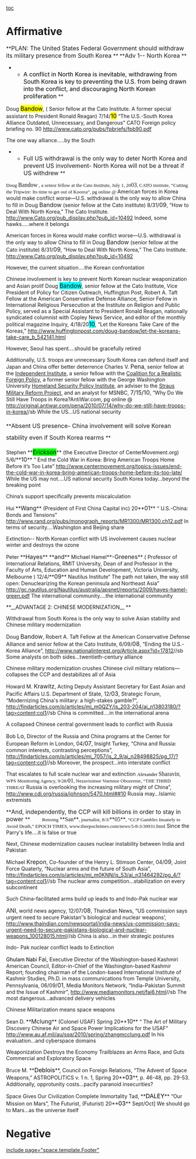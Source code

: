 [[toc]]
=Affirmative= 

<span style="mso-outline-level: 1;">**<span style="mso-bidi-font-weight: normal;"><span style="font-size: 12.0pt;">PLAN: The United States Federal Government should withdraw its military presence from South Korea </span></span>**</span>
<span style="mso-outline-level: 1;">**<span style="mso-bidi-font-weight: normal;"><span style="font-size: 12.0pt;">Adv 1-- North Korea </span></span>**</span>
<span style="font-size: 12.0pt;"> </span>
**<span style="mso-bidi-font-weight: normal;"><span style="color: black; font-size: 12.0pt;">A conflict in North Korea is inevitable, withdrawing from South Korea is key to preventing the U.S. from being drawn into the conflict, and discouraging North Korean proliferation </span></span>**
<span style="color: black; font-size: 5pt;"> </span>
Doug <span class="Author-Date"><span style="background-attachment: initial; background-clip: initial; background-color: yellow; background-image: initial; background-origin: initial; background-position: initial initial; background-repeat: initial initial; color: black; font-size: 12pt;">Bandow</span></span>, ( Senior fellow at the Cato Institute. A former special assistant to President Ronald Reagan) 7/14/<span class="Author-Date"><span style="background-attachment: initial; background-clip: initial; background-color: yellow; background-image: initial; background-origin: initial; background-position: initial initial; background-repeat: initial initial; color: black; font-size: 12pt;">10</span></span> “The U.S.-South Korea Alliance Outdated, Unnecessary, and Dangerous” CATO Foreign policy briefing no. 90 http://www.cato.org/pubs/fpbriefs/fpb90.pdf

The one way alliance.....by the South

**<span style="mso-bidi-font-weight: normal;"><span style="font-size: 12.0pt;">Full US withdrawal is the only way to deter North Korea and prevent US involvement- North Korea will not be a threat if US withdrew </span></span>**

<span style="font-family: 'Times New Roman',serif; font-size: 10pt;">Doug </span><span class="Author-Date"><span style="font-family: 'Times New Roman',serif; font-size: 12pt;">Bandow</span></span><span style="font-family: 'Times New Roman',serif; font-size: 10pt;"> , a senior fellow at the Cato Institute, July 1, 20</span><span class="Author-Date"><span style="font-family: 'Times New Roman',serif; font-size: 12pt;">03</span></span><span style="font-family: 'Times New Roman',serif; font-size: 10pt;">, CATO institute, “Cutting the Tripwire: Its time to get out of Koorea”, pg online @ </span>
<span style="mso-outline-level: body-text;">American forces in Korea would make conflict worse—U.S. withdrawal is the only way to allow China to fill in </span>
<span style="mso-outline-level: body-text;">Doug <span class="Author-Date"><span style="font-size: 12.0pt;">Bandow</span></span> (senior fellow at the Cato institute) 8/31/<span class="Author-Date"><span style="font-size: 12.0pt;">09</span></span>, “How to Deal With North Korea,” The Cato Institute. http://www.Cato.org/pub_display.php?pub_id=10492</span>
<span style="mso-outline-level: body-text;">Indeed, some hawks.....where it belongs</span>

<span style="mso-outline-level: body-text;">American forces in Korea would make conflict worse—U.S. withdrawal is the only way to allow China to fill in </span>
<span style="mso-outline-level: body-text;">Doug <span class="Author-Date"><span style="font-size: 12.0pt;">Bandow</span></span> (senior fellow at the Cato institute) 8/31/<span class="Author-Date"><span style="font-size: 12.0pt;">09</span></span>, “How to Deal With North Korea,” The Cato Institute. http://www.Cato.org/pub_display.php?pub_id=10492 </span>

<span style="mso-outline-level: body-text;">However, the current situation....the Korean confrontation
</span>

<span style="mso-outline-level: 1;">Chinese involvement is key to prevent North Korean nuclear weaponization and Asian prolif </span>
Doug <span class="Author-Date"><span style="background-attachment: initial; background-clip: initial; background-color: aqua; background-image: initial; background-origin: initial; background-position: initial initial; background-repeat: initial initial; font-size: 12pt;">Bandow</span></span>, senior fellow at the Cato Institute, Vice President of Policy for Citizen Outreach, Huffington Post, Robert A. Taft Fellow at the American Conservative Defense Alliance, Senior Fellow in International Religious Persecution at the Institute on Religion and Public Policy, served as a Special Assistant to President Ronald Reagan, nationally syndicated columnist with Copley News Service, and editor of the monthly political magazine Inquiry, 4/18/20<span class="Author-Date"><span style="background-attachment: initial; background-clip: initial; background-color: aqua; background-image: initial; background-origin: initial; background-position: initial initial; background-repeat: initial initial; font-size: 12pt;">10</span></span>, “Let the Koreans Take Care of the Koreas,” [[http://www.huffingtonpost.com/doug-bandow/let-the-koreans-take-care_b_542141.html]]

However, Seoul has spent....should be gracefully retired

Additionally, U.S. troops are unnecessary South Korea can defend itself and Japan and China offer better deterrence 
Charles V. <span class="Author-Date"><span style="font-size: 12.0pt;">Pena</span></span>, senior fellow at the [[http://independent.org/|Independent Institute]], a senior fellow with the [[http://www.realisticforeignpolicy.org/|Coalition for a Realistic Foreign Policy]], a former senior fellow with the George Washington University [[http://homelandsecurity.gwu.edu/home.htm|Homeland Security Policy Institute]], an adviser to the [[http://www.cdi.org/program/index.cfm?programid=37|Straus Military Reform Project]], and an analyst for MSNBC, <span class="Author-Date"><span style="font-size: 12.0pt;">7/15/10</span></span>, “Why Do We Still Have Troops in Korea?AntiWar.com, pg online @ [[http://original.antiwar.com/pena/2010/07/14/why-do-we-still-have-troops-in-korea/]]/sb
While the US...US national security

<span style="line-height: 200%; mso-outline-level: 1;">**<span style="mso-bidi-font-weight: normal;"><span style="font-size: 12.0pt; line-height: 200%;">Absent US presence- China involvement will solve Korean stability even if South Korea rearms </span></span>**</span>

Stephen **<span style="mso-bidi-font-weight: normal;"><span style="background-attachment: initial; background-clip: initial; background-color: lime; background-image: initial; background-origin: initial; background-position: initial initial; background-repeat: initial initial; font-size: 12pt;">Erickson</span></span>** (the Executive Director of CenterMovement.org) 5/6/**<span style="mso-bidi-font-weight: normal;"><span style="font-size: 12.0pt;">10</span></span>** “ End the Cold War in Korea: Bring American Troops Home Before it’s Too Late” [[http://www.centermovement.org/topics-issues/end-the-cold-war-in-korea-bring-american-troops-home-before-its-too-late/]]
While the US may not....US national security
South Korea today...beyond the breaking point

<span style="mso-outline-level: 1;">China’s support specifically prevents miscalculation </span>

Hui **<span style="mso-bidi-font-weight: normal;"><span style="font-size: 12.0pt;">Wang</span></span>** (President of First China Capital inc) 20**<span style="mso-bidi-font-weight: normal;"><span style="font-size: 12.0pt;">01</span></span>** “ U.S.-China: Bonds and Tensions” http://www.rand.org/pubs/monograph_reports/MR1300/MR1300.ch12.pdf
In terms of security....Washington and Beijing share

<span style="mso-outline-level: 1;">Extinction-- North Korean conflict with US involvement causes nuclear winter and destroys the ozone </span>

Peter **<span style="mso-bidi-font-weight: normal;"><span style="font-size: 12.0pt;">Hayes</span></span>** **<span style="mso-bidi-font-weight: normal;"><span style="font-size: 12.0pt;">and</span></span>** Michael Hamel**<span style="mso-bidi-font-weight: normal;"><span style="font-size: 12.0pt;">-Greenes</span></span>** ( Professor of International Relations, RMIT University, Dean of and Professor in the Faculty of Arts, Education and Human Development, Victoria University, Melbourne ) 12/4/**<span style="mso-bidi-font-weight: normal;"><span style="font-size: 12.0pt;">09</span></span>** Nautilus Institute“ The path not taken, the way still open: Denuclearizing the Korean peninsula and Northeast Asia” http://gc.nautilus.org/Nautilus/australia/apsnet/reports/2009/hayes-hamel-green.pdf
The international community....the international community

<span style="mso-outline-level: 1;">**<span style="mso-bidi-font-weight: normal;">__ADVANTAGE 2: CHINESE MODERNIZATION__ </span>**</span>

Withdrawal from South Korea is the only way to solve Asian stability and Chinese military modernization 

Doug <span class="Author-Date"><span style="font-size: 12.0pt;">Bandow</span></span>, Robert A. Taft Fellow at the American Conservative Defense Alliance and senior fellow at the Cato Institute, 6/09/<span class="Author-Date"><span style="font-size: 12.0pt;">08</span></span>, “Ending the U.S.-Korea Alliance”, [[http://www.nationalinterest.org/Article.aspx?id=17812]]//sb
Some analysts on both sides...twentieth-century alliance

Chinese military modernization crushes Chinese civil military relations—collapses the CCP and destabilizes all of Asia 

Howard M. <span class="Author-Date"><span style="font-size: 12.0pt;">Krawitz</span></span>, Acting Deputy Assistant Secretary for East Asian and Pacific Affairs U.S. Department of State, 12/<span class="Author-Date"><span style="font-size: 12.0pt;">03</span></span>, Strategic Forum, “Modernizing China's military: a high-stakes gamble?”, [[http://findarticles.com/p/articles/mi_m0QZY/is_203-204/ai_n13803180/?tag=content;col1]]//sb
China is committed....in the international arena

<span style="mso-outline-level: 1;">A collapsed Chinese central government leads to conflict with Russia </span>

Bob <span class="Author-Date"><span style="font-size: 12.0pt;">Lo</span></span>, Director of the Russia and China programs at the Center for European Reform in London, 04/<span class="Author-Date"><span style="font-size: 12.0pt;">07</span></span>, Insight Turkey, “China and Russia: common interests, contrasting perceptions”, <span style="color: windowtext; text-decoration: none;">[[http://findarticles.com/p/articles/mi_7057/is_2_9/ai_n28498825/pg_17/?tag=content;col1]]</span>//sb
Moreover, the prospect...into interstate conflict

<span style="mso-outline-level: 1;">That escalates to full scale nuclear war and extinction </span>
<span class="apple-style-span"><span style="color: black; font-family: 'Times New Roman',serif; font-size: 10pt;">Alexander </span></span><span class="Author-Date"><span style="font-family: 'Times New Roman',serif; font-size: 12pt;">Sharavin</span></span><span class="apple-style-span"><span style="color: black; font-family: 'Times New Roman',serif; font-size: 10pt;">, </span></span><span style="font-family: 'Times New Roman',serif; font-size: 10pt;">WPS Monitoring Agency, 9/28/</span><span class="Author-Date"><span style="font-family: 'Times New Roman',serif; font-size: 12pt;">01</span></span><span style="font-family: 'Times New Roman',serif; font-size: 10pt;">, Nezavisimoe Voennoe Obozrenie, “THE THIRD THREAT</span>
Russia is overlooking the increasing military might of China”, [[http://www.cdi.org/russia/johnson/5470.html##10]]
Russia may...Islamic extremists

<span style="margin-right: .3in; mso-layout-grid-align: none; mso-outline-level: 1; mso-pagination: none; text-autospace: none;">**<span style="mso-bidi-font-weight: normal;"><span style="font-size: 12.0pt;">And, independently, the CCP will kill billions in order to stay in power </span></span>**</span>
<span style="font-family: 'Times New Roman',serif; font-size: 10pt;">Renxing </span>**<span style="font-family: 'Times New Roman',serif; font-size: 12pt;">San</span>**<span style="font-family: 'Times New Roman',serif; font-size: 10pt;">, journalist, 8/3/</span>**<span style="font-family: 'Times New Roman',serif; font-size: 12pt;">05</span>**<span style="font-family: 'Times New Roman',serif; font-size: 10pt;">, “CCP Gambles Insanely to Avoid Death,” EPOCH TIMES, www.theepochtimes.com/news/5-8-3/30931.html</span>
Since the Parry's life....it is false or true

<span style="mso-outline-level: 1;">Next, Chinese modernization causes nuclear instability between India and Pakistan  </span>

Michael <span class="Author-Date"><span style="font-size: 12.0pt;">Krepon</span></span>, Co-founder of the Henry L. Stimson Center, 04/<span class="Author-Date"><span style="font-size: 12.0pt;">09</span></span>, Joint Force Quaterly, “Nuclear arms and the future of South Asia”, [[http://findarticles.com/p/articles/mi_m0KNN/is_53/ai_n31464292/pg_4/?tag=content;col1]]//sb
The nuclear arms competition...stabilization on every subcontinent

<span style="mso-outline-level: 1;">Such China-facilitated arms build up leads to and Indo-Pak nuclear war </span>

<span class="Author-Date"><span style="font-size: 12.0pt;">ANI</span></span>, world news agency, 12/07/<span class="Author-Date"><span style="font-size: 12.0pt;">08</span></span>, Thaindian News, “US commission says urgent need to secure Pakistan’’s biological and nuclear weapons’, [[http://www.thaindian.com/newsportal/india-news/us-commission-says-urgent-need-to-secure-pakistans-biological-and-nuclear-weapons_100128015.html]]//sb
China is also...in their strategic postures

<span style="mso-outline-level: 1;">Indo- Pak nuclear conflict leads to Extinction </span>

<span class="apple-style-span"><span style="color: black;">Ghulam Nabi </span></span><span class="Author-Date"><span style="font-size: 12.0pt;">Fai</span></span><span class="apple-style-span"><span style="color: black;">, </span></span>Executive Director of the Washington-based Kashmiri American Council, Editor-in-Chief of the Washington-based Kashmir Report; founding chairman of the London-based International Institute of Kashmir Studies, Ph.D. in mass communications from Temple University, Pennsylvania, 06/09/<span class="Author-Date"><span style="font-size: 12.0pt;">01</span></span>, Media Monitors Network, “India-Pakistan Summit and the Issue of Kashmir”, [[http://www.mediamonitors.net/fai6.html]]//sb
The most dangerous...advanced delivery vehicles

<span style="mso-outline-level: 1;">Chinese Militarization means space weapons </span>

Sean D. **<span style="mso-bidi-font-weight: normal;"><span style="font-size: 12.0pt;">Mclung</span></span>** (Colonel USAF) Spring 20**<span style="mso-bidi-font-weight: normal;"><span style="font-size: 12.0pt;">10</span></span>** “ The Art of Military Discovery Chinese Air and Space Power Implications for the USAF” http://www.au.af.mil/au/ssq/2010/spring/zhangmcclung.pdf
In his evaluation...and cyberspace domains

Weaponization Destroys the Economy Trailblazes an Arms Race, and Guts Commercial and Exploratory Space

Bruce M. **<span style="mso-bidi-font-weight: normal;"><span style="color: black; font-size: 12.0pt;">Deblois</span></span>**, Council on Foreign Relations, “The Advent of Space Weapons,” ASTROPOLITICS v. 1 n. 1, Spring 20**<span style="mso-bidi-font-weight: normal;"><span style="color: black; font-size: 12.0pt;">03</span></span>**, p. 46-48, pp. 29-53.
Additionally, opprotunity costs...pacify paranoid insecurities?

<span style="mso-outline-level: 1;">Space Gives Our Civilization Complete Immortality </span>
Tad, **<span style="mso-bidi-font-weight: normal;"><span style="color: black; font-size: 12pt;">DALEY</span></span>** “Our Mission on Mars”, The Futurist, (Futurist) 20**<span style="mso-bidi-font-weight: normal;"><span style="color: black; font-size: 12pt;">03</span></span>** Sept/Oct] 
We should go to Mars...as the universe itself


=Negative= 

[[include page="space.template.Footer"]]